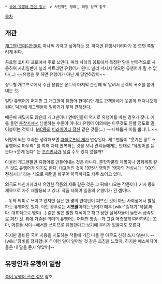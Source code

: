  * [[속어 유행어 관련 정보]] -> 사전적인 정의는 해당 링크 참조.

[[목차]]

== 개관 ==
[[개그맨]]/[[코미디언]]들이 하나씩 가지고 싶어하는 것. 하지만 유행시키려다가 못 뜨면 쪽팔리게 된다.

꽁트형 코미디 프로에서 주로 쓰인다. 여러 차례의 꽁트에서 특정한 말을 반복적으로 사용하여 사회일반에 널리 퍼트리면 유행어가 된다. 널리 퍼지지 않으면 유행어가 될 수 없다(...) ~~유행을 못 하면 유행어가 아닌 게 당연하잖아~~

꽁트형 개그프로에서 주된 용법은 꽁트의 마지막 순간에 딱 날려서 관객의 폭소를 쏟아내는 것.

일단 유행어가 퍼지면 그 개그맨이 유행어 한마디만 해도 관객들에게 웃음이 터져나오게 된다. 덕분에 개그맨들이 일하기가 무척 편해진다.

때문에 재밌지도 않은데 개그맨이나 연예인들이 억지로 유행어를 미는 경우가 잦다. 예를 들면 [[웃찾사]]에서 남발하는 수준이 아니라 유행어 이외에는 아무것도 안할 정도로 밀어붙이는 것이다. [[MC몽]]의 [[버라이어티 정신]] 같은 것들(...) ~~다채롭게 이를 뽑다니..~~

이렇게 되는 효과는 생각해보면 [[파블로프의 개]]가 연상된다. 개그맨들이 "웃기는 꽁트→유행어로 마무리" 를 여러 차례 반복하는 것을 보니 관객들에게는 반대로 "유행어를 듣는다→웃게 된다" 는 [[조건반사]]가 생길 수도 있지 않을까?

아울러 개그맨들만 유행어를 만들어내는 것은 아니다. 문학작품의 제목이나 영화제목 같은 것도 유행어가 되기도 한다. 대표적인 것이 1975년 영화인 '영자의 전성시대'. 'XX의 전성시대' 라는 식으로 패턴을 바꾸어 아직까지도 자주 쓰이고 있다.

외국도 마찬가지라서 유명한 작품의 제목 같은 것은 그 뒤에 나오는 작품이나 기사 등의 제목으로 자주 재활용되고 있다. 작품 제목이 일종의 유행어가 된 셈이다.

...위의 의미로 쓰이고 있지만 실은 한 명의 연예인이 퍼뜨린 것이 아닌 사회상에서 발생하는 유행어도 있다. 이런 경우로는 '''시쳇말'''이라는 단어가 매우 [wiki:"김대기"적절]하다. 대표적으로 명퇴(...) 같은 말은 말만 퇴직이고 해고 당한 실직자들이 늘면서 급속도로 퍼진 것. 위에 기술된 의미의 유행어는 어쩌면 방송--과 그걸 어줍잖게 따라하려는 꼬마, 어른들 사이--에서만 쓰이므로 유행한다고 보기에 무리가 있을지도 모른다.

하지만 올바른 국어 사용을 지도하는 책들에 가끔 나올 뿐 아무도 신경 쓰지 않는다. --[wiki:"장비를 정지합니다" 이런 일이 일어날 것 같은 조짐을 느꼈지. 하지만 매스미디어들은 내 말을 듣지 않았어]--

== 유명인과 유행어 일람 ==
[[속어 유행어 관련 정보]] 참조.
